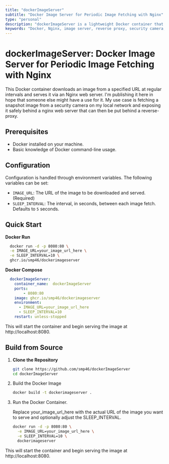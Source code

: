 ```yaml
---
title: "dockerImageServer"
subtitle: "Docker Image Server for Periodic Image Fetching with Nginx"
type: "personal"
description: "dockerImageServer is a lightweight Docker container that periodically downloads an image from a URL and serves it via Nginx. Ideal for use cases like exposing security camera snapshots through a reverse proxy."
keywords: "Docker, Nginx, image server, reverse proxy, security camera, docker container, open source, devops tools, docker compose, docker run, automation"
---
```


# dockerImageServer: Docker Image Server for Periodic Image Fetching with Nginx

This Docker container downloads an image from a specified URL at regular intervals and serves it via an Nginx web server. I'm publishing it here in hope that someone else might have a use for it. My use case is fetching a snapshot image from a security camera on my local network and exposing it safely behind a nginx web server that can then be put behind a reverse-proxy.

## Prerequisites

- Docker installed on your machine.
- Basic knowledge of Docker command-line usage.

## Configuration

Configuration is handled through environment variables. The following variables can be set:

- `IMAGE_URL`: The URL of the image to be downloaded and served. (Required)
- `SLEEP_INTERVAL`: The interval, in seconds, between each image fetch. Defaults to `5` seconds.

## Quick Start

**Docker Run**

  ```bash
    docker run -d -p 8080:80 \
    -e IMAGE_URL=your_image_url_here \
    -e SLEEP_INTERVAL=10 \
    ghcr.io/smp46/dockerimageserver
  ```

**Docker Compose**

  ```yaml
    dockerImageServer:
      container_name:  dockerImageServer
      ports:
          - 8080:80
      image: ghcr.io/smp46/dockerimageserver
      environment:
        - IMAGE_URL=your_image_url_here
        - SLEEP_INTERVAL=10
      restart: unless-stopped
```
This will start the container and begin serving the image at http://localhost:8080.

## Build from Source

1. **Clone the Repository**

   ```bash
   git clone https://github.com/smp46/dockerImageServer
   cd dockerImageServer

2. Build the Docker Image

    ```bash
    docker build -t dockerimageserver .

3. Run the Docker Container.
  
    Replace your_image_url_here with the actual URL of the image you want to serve and optionally adjust the SLEEP_INTERVAL.

    ```bash
    docker run -d -p 8080:80 \
      -e IMAGE_URL=your_image_url_here \
      -e SLEEP_INTERVAL=10 \
      dockerimageserver

This will start the container and begin serving the image at http://localhost:8080.
